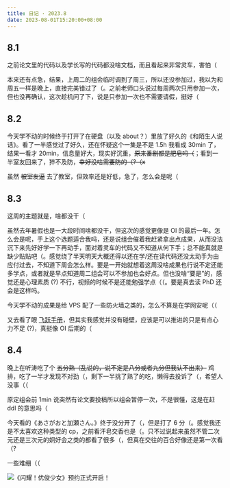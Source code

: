 ```yaml
---
title: 日记 · 2023.8
date: 2023-08-01T15:20:00+08:00
---
```


## 8.1

之前论文里的代码以及学长写的代码都没啥文档，而且看起来非常灵车，害怕（

本来还有点急，结果，上周二的组会临时调到了周三，所以还没参加过，我以为和周五一样是晚上，直接完美错过了（。之前老师口头说过每周两次只用参加一次，但也没再确认，这次趁机问了下，说是只参加一次也不需要请假，挺好（

## 8.2

今天学不动的时候终于打开了在硬盘（以及 about？）里放了好久的《和陌生人说话》。看了一半感觉过了好久，还在怀疑这个一集是不是 1.5h 我看成 30min 了，结果一看才 20min，信息量好大，现实好沉重，~~原来番剧都是肥皂吗（~~；看到一半室友回来了，猝不及防，~~幸好没啥需要防的（?（x~~

虽然 ~~被室友逼~~ 去了教室，但效率还是好低，急了，怎么会是呢（

## 8.3

这周的主题就是，啥都没干（

虽然去年暑假也是一大段时间啥都没干，但这次的感觉更像是 OI 的最后一年。怎么会是呢，手上这个选题适合我吗，还是说组会催着我赶紧拿出点成果，从而没法沉下来先好好学一下再动手，面对着灵车的代码又不知道从何下手；总不能真就是缺少贴贴吧（。感觉绕了半天明天大概还得以还在学/还在读代码还没太动手为由应付过去，不知道下周会怎么样。要是一开始就想着这周没啥成果也行说不定还能多学点，或者就是早点知道周二组会可以不参加也会好点。但也没啥“要是”的，感觉还是心理素质 (?) 不行，视频的时候不是还能勉强学点（（。要是真去读 PhD 还会是这样吗。

今天学不动的成果是给 VPS 配了一些防火墙之类的，怎么不算是在学网安呢（（

又去看了眼 [飞跃手册](https://feiyue.online/prepare/experience/research/#2)，但其实我感觉并没有碰壁，应该是可以推进的只是有点心力不足 (?)，真挺像 OI 后期的（

## 8.4

晚上在听涛吃了个 ~~五分熟（乱说的，说不定是八分或者九分但我认不出来）~~ 鸡排，吃了一半才发现不对劲（，剩下一半挑了熟了的吃，懒得去投诉了（，希望人没事（（

原定组会前 1min 说突然有论文要投稿所以组会暂停一次，不是很懂，这是在赶 ddl 的意思吗（

今天看的《あさがおと加瀬さん。》终于没分开了（，但是打了 6 分（。感觉我还是不太喜欢这种类型的 cp，之前看汗皂交香也是（。只不过说起来虽然不管二次元还是三次元的<span class="text-nijigasaki">姛好会</span>之类的都看了很多（，但真在交往的百合好像还是第一次看（?

一些难绷（（

![《闪耀！优俊少女》预约正式开启！](shine!youjun-girl.png)
